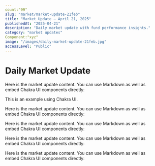 ```yaml
---
count:"99"
slug: "market/market-update-21feb"
title: "Market Update – April 21, 2025"
publishedAt: "2025-04-21"
description: "Daily market update with fund performance insights."
category: "market updates"
Component:"xyz"
image: "/images/daily-market-update-21feb.jpg"
accessLevel: "Public"
---
```


# Daily Market Update

Here is the market update content. You can use Markdown as well as embed Chakra UI components directly:

<Box p={4} bg="gray.100" borderRadius="md">
  This is an example using Chakra UI.
</Box>

Here is the market update content. You can use Markdown as well as embed Chakra UI components directly:


Here is the market update content. You can use Markdown as well as embed Chakra UI components directly:


Here is the market update content. You can use Markdown as well as embed Chakra UI components directly:


Here is the market update content. You can use Markdown as well as embed Chakra UI components directly: